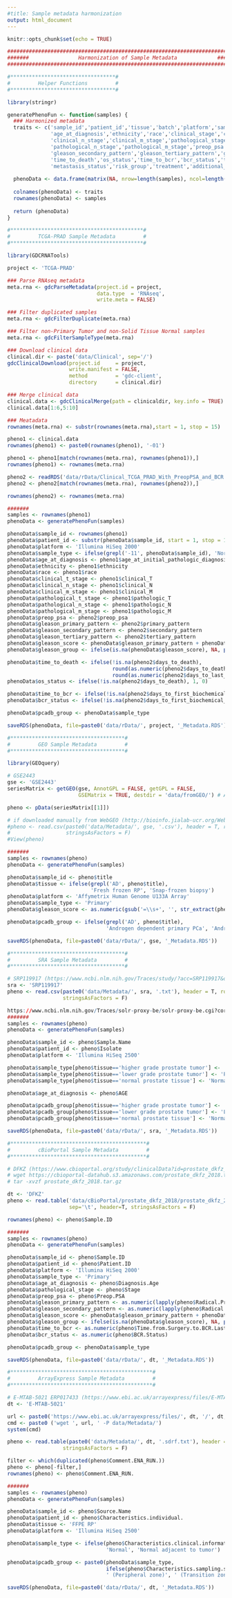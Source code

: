 ```yaml
---
#title: Sample metadata harmonization
output: html_document
---
```


<style type="text/css">
.main-container {
  max-width: 1800px;
  margin-left: 0;
  margin-right: 0;
}

h1.title {
  font-size: 14px;
  color: DarkRed;
}
</style>


```r
knitr::opts_chunk$set(echo = TRUE)
```


```r


###########################################################################
#######                Harmonization of Sample Metadata             #######
###########################################################################

#**********************************#
#         Helper Functions         #
#**********************************#

library(stringr)

generatePhenoFun <- function(samples) {
  ### Harmonized metadata
  traits <- c('sample_id','patient_id','tissue','batch','platform','sample_type',
              'age_at_diagnosis','ethnicity','race','clinical_stage','clinical_t_stage',
              'clinical_n_stage','clinical_m_stage','pathological_stage','pathological_t_stage',
              'pathological_n_stage','pathological_m_stage','preop_psa','gleason_primary_pattern',
              'gleason_secondary_pattern','gleason_tertiary_pattern','gleason_group','gleason_score',
              'time_to_death','os_status','time_to_bcr','bcr_status','time_to_metastasis',
              'metastasis_status','risk_group','treatment','additional_treatment')
  
  phenoData <- data.frame(matrix(NA, nrow=length(samples), ncol=length(traits)), stringsAsFactors = F)
  
  colnames(phenoData) <- traits
  rownames(phenoData) <- samples
  
  return (phenoData)
}
```

```r

#*******************************************#
#         TCGA-PRAD Sample Metadata         #
#*******************************************#

library(GDCRNATools)

project <- 'TCGA-PRAD'

### Parse RNAseq metadata
meta.rna <- gdcParseMetadata(project.id = project, 
                             data.type  = 'RNAseq', 
                             write.meta = FALSE)

### Filter duplicated samples
meta.rna <- gdcFilterDuplicate(meta.rna)

### Filter non-Primary Tumor and non-Solid Tissue Normal samples
meta.rna <- gdcFilterSampleType(meta.rna)

### Download clinical data
clinical.dir <- paste('data/Clinical', sep='/')
gdcClinicalDownload(project.id     = project, 
                    write.manifest = FALSE,
                    method         = 'gdc-client',
                    directory      = clinical.dir)

### Merge clinical data
clinical.data <- gdcClinicalMerge(path = clinicaldir, key.info = TRUE)
clinical.data[1:6,5:10]

### Meatadata
rownames(meta.rna) <- substr(rownames(meta.rna),start = 1, stop = 15)

pheno1 <- clinical.data
rownames(pheno1) <- paste0(rownames(pheno1), '-01')

pheno1 <- pheno1[match(rownames(meta.rna), rownames(pheno1)),]
rownames(pheno1) <- rownames(meta.rna)

pheno2 <- readRDS('data/rData/Clinical_TCGA_PRAD_With_PreopPSA_and_BCR.RDS')
pheno2 <- pheno2[match(rownames(meta.rna), rownames(pheno2)),]

rownames(pheno2) <- rownames(meta.rna)

#######
samples <- rownames(pheno1)
phenoData <- generatePhenoFun(samples)

phenoData$sample_id <- rownames(pheno1)
phenoData$patient_id <- substr(phenoData$sample_id, start = 1, stop = 12)
phenoData$platform <- 'Illumina HiSeq 2000'
phenoData$sample_type <- ifelse(grepl('-11', phenoData$sample_id), 'Normal', 'Primary')
phenoData$age_at_diagnosis <- pheno1$age_at_initial_pathologic_diagnosis
phenoData$ethnicity <- pheno1$ethnicity
phenoData$race <- pheno1$race
phenoData$clinical_t_stage <- pheno1$clinical_T
phenoData$clinical_n_stage <- pheno1$clinical_N
phenoData$clinical_m_stage <- pheno1$clinical_M
phenoData$pathological_t_stage <- pheno1$pathologic_T
phenoData$pathological_n_stage <- pheno1$pathologic_N
phenoData$pathological_m_stage <- pheno1$pathologic_M
phenoData$preop_psa <- pheno2$preop_psa
phenoData$gleason_primary_pattern <- pheno2$primary_pattern
phenoData$gleason_secondary_pattern <- pheno2$secondary_pattern
phenoData$gleason_tertiary_pattern <- pheno2$tertiary_pattern
phenoData$gleason_score <- phenoData$gleason_primary_pattern + phenoData$gleason_secondary_pattern
phenoData$gleason_group <- ifelse(is.na(phenoData$gleason_score), NA, paste(phenoData$gleason_primary_pattern, phenoData$gleason_secondary_pattern, sep='+'))

phenoData$time_to_death <- ifelse(!is.na(pheno2$days_to_death), 
                                  round(as.numeric(pheno2$days_to_death/365*12),2), 
                                  round(as.numeric(pheno2$days_to_last_followup/365*12),2))
phenoData$os_status <- ifelse(!is.na(pheno2$days_to_death), 1, 0)

phenoData$time_to_bcr <- ifelse(!is.na(pheno2$days_to_first_biochemical_recurrence),
phenoData$bcr_status <- ifelse(!is.na(pheno2$days_to_first_biochemical_recurrence), 1, 0)

phenoData$pcadb_group <- phenoData$sample_type

saveRDS(phenoData, file=paste0('data/rData/', project, '_Metadata.RDS'))
```

```r

#*************************************#
#         GEO Sample Metadata         #
#*************************************#

library(GEOquery)

# GSE2443
gse <- 'GSE2443'
seriesMatrix <- getGEO(gse, AnnotGPL = FALSE, getGPL = FALSE, 
                       GSEMatrix = TRUE, destdir = 'data/fromGEO/') # AnnotGPL = TRUE

pheno <- pData(seriesMatrix[[1]])

# if downloaded manually from WebGEO (http://bioinfo.jialab-ucr.org/WebGEO/)
#pheno <- read.csv(paste0('data/Metadata/', gse, '.csv'), header = T, row.names = 1, 
#                  stringsAsFactors = F)
#View(pheno)

#######
samples <- rownames(pheno)
phenoData <- generatePhenoFun(samples)

phenoData$sample_id <- pheno$title
phenoData$tissue <- ifelse(grepl('AD', pheno$title), 
                           'Fresh frozen RP', 'Snap-frozen biopsy')
phenoData$platform <- 'Affymetrix Human Genome U133A Array'
phenoData$sample_type <- 'Primary'
phenoData$gleason_score <- as.numeric(gsub('=\\s+', '', str_extract(pheno$description, '=\\s+\\d')))

phenoData$pcadb_group <- ifelse(grepl('AD', pheno$title), 
                                'Androgen dependent primary PCa', 'Androgen independent primary PCa')

saveRDS(phenoData, file=paste0('data/rData/', gse, '_Metadata.RDS'))
```

```r

#*************************************#
#         SRA Sample Metadata         #
#*************************************#

# SRP119917 (https://www.ncbi.nlm.nih.gov/Traces/study/?acc=SRP119917&o=acc_s%3Aa)
sra <- 'SRP119917'
pheno <- read.csv(paste0('data/Metadata/', sra, '.txt'), header = T, row.names = 1, 
                  stringsAsFactors = F)

https://www.ncbi.nlm.nih.gov/Traces/solr-proxy-be/solr-proxy-be.cgi?core=run_sel_index
#######
samples <- rownames(pheno)
phenoData <- generatePhenoFun(samples)

phenoData$sample_id <- pheno$Sample.Name
phenoData$patient_id <- pheno$Isolate
phenoData$platform <- 'Illumina HiSeq 2500'

phenoData$sample_type[pheno$tissue=='higher grade prostate tumor'] <- 'Primary'
phenoData$sample_type[pheno$tissue=='lower grade prostate tumor'] <- 'Primary'
phenoData$sample_type[pheno$tissue=='normal prostate tissue'] <- 'Normal'

phenoData$age_at_diagnosis <- pheno$AGE

phenoData$pcadb_group[pheno$tissue=='higher grade prostate tumor'] <- 'Higher grade tumor'
phenoData$pcadb_group[pheno$tissue=='lower grade prostate tumor'] <- 'Lower grade tumor'
phenoData$pcadb_group[pheno$tissue=='normal prostate tissue'] <- 'Normal'

saveRDS(phenoData, file=paste0('data/rData/', sra, '_Metadata.RDS'))
```

```r
#********************************************#
#         cBioPortal Sample Metadata         #
#********************************************#

# DFKZ (https://www.cbioportal.org/study/clinicalData?id=prostate_dkfz_2018)
# wget https://cbioportal-datahub.s3.amazonaws.com/prostate_dkfz_2018.tar.gz -P data/cBioPortal/
# tar -xvzf prostate_dkfz_2018.tar.gz

dt <- 'DFKZ'
pheno <- read.table('data/cBioPortal/prostate_dkfz_2018/prostate_dkfz_2018_clinical_data.tsv', 
                    sep='\t', header=T, stringsAsFactors = F)

rownames(pheno) <- pheno$Sample.ID

#######
samples <- rownames(pheno)
phenoData <- generatePhenoFun(samples)

phenoData$sample_id <- pheno$Sample.ID
phenoData$patient_id <- pheno$Patient.ID
phenoData$platform <- 'Illumina HiSeq 2000'
phenoData$sample_type <- 'Primary'
phenoData$age_at_diagnosis <- pheno$Diagnosis.Age
phenoData$pathological_stage <- pheno$Stage
phenoData$preop_psa <- pheno$Preop.PSA
phenoData$gleason_primary_pattern <- as.numeric(lapply(pheno$Radical.Prostatectomy.Gleason.Score.for.Prostate.Cancer, function(x) strsplit(x, '+', fixed=T)[[1]][1]))
phenoData$gleason_secondary_pattern <- as.numeric(lapply(pheno$Radical.Prostatectomy.Gleason.Score.for.Prostate.Cancer, function(x) strsplit(x, '+', fixed=T)[[1]][2]))
phenoData$gleason_score <- phenoData$gleason_primary_pattern + phenoData$gleason_secondary_pattern
phenoData$gleason_group <- ifelse(is.na(phenoData$gleason_score), NA, paste(phenoData$gleason_primary_pattern, phenoData$gleason_secondary_pattern, sep='+'))
phenoData$time_to_bcr <- as.numeric(pheno$Time.from.Surgery.to.BCR.Last.Follow.Up)
phenoData$bcr_status <- as.numeric(pheno$BCR.Status)

phenoData$pcadb_group <- phenoData$sample_type

saveRDS(phenoData, file=paste0('data/rData/', dt, '_Metadata.RDS'))
```

```r

#**********************************************#
#         ArrayExpress Sample Metadata         #
#**********************************************#

# E-MTAB-5021 ERP017433 (https://www.ebi.ac.uk/arrayexpress/files/E-MTAB-5021/E-MTAB-5021.sdrf.txt)
dt <- 'E-MTAB-5021'

url <- paste0('https://www.ebi.ac.uk/arrayexpress/files/', dt, '/', dt, '.sdrf.txt')
cmd <- paste0 ('wget ', url, ' -P data/Metadata/')
system(cmd)

pheno <- read.table(paste0('data/Metadata/', dt, '.sdrf.txt'), header = T, sep = '\t',
                  stringsAsFactors = F)

filter <- which(duplicated(pheno$Comment.ENA_RUN.))
pheno <- pheno[-filter,]
rownames(pheno) <- pheno$Comment.ENA_RUN.

#######
samples <- rownames(pheno)
phenoData <- generatePhenoFun(samples)

phenoData$sample_id <- pheno$Source.Name
phenoData$patient_id <- pheno$Characteristics.individual.
phenoData$tissue <- 'FFPE RP'
phenoData$platform <- 'Illumina HiSeq 2500'

phenoData$sample_type <- ifelse(pheno$Characteristics.clinical.information.=='morphologically normal tissue',
                                'Normal', 'Normal adjacent to tumor')

phenoData$pcadb_group <- paste0(phenoData$sample_type,
                                ifelse(pheno$Characteristics.sampling.site.=='peripheral zone of prostate',
                                ' (Peripheral zone)', ' (Transition zone)'))

saveRDS(phenoData, file=paste0('data/rData/', dt, '_Metadata.RDS'))

```
